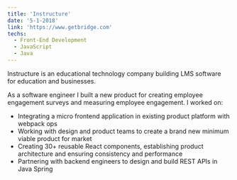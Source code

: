 ```yaml
---
title: 'Instructure'
date: '5-1-2018'
link: 'https://www.getbridge.com'
techs:
  - Front-End Development
  - JavaScript
  - Java
---
```


Instructure is an educational technology company building LMS software for education and businesses.

As a software engineer I built a new product for creating employee engagement surveys and measuring employee engagement. I worked on:

- Integrating a micro frontend application in existing product platform with webpack ops
- Working with design and product teams to create a brand new minimum viable product for market
- Creating 30+ reusable React components, establishing product architecture and ensuring consistency and performance
- Partnering with backend engineers to design and build REST APIs in Java Spring
